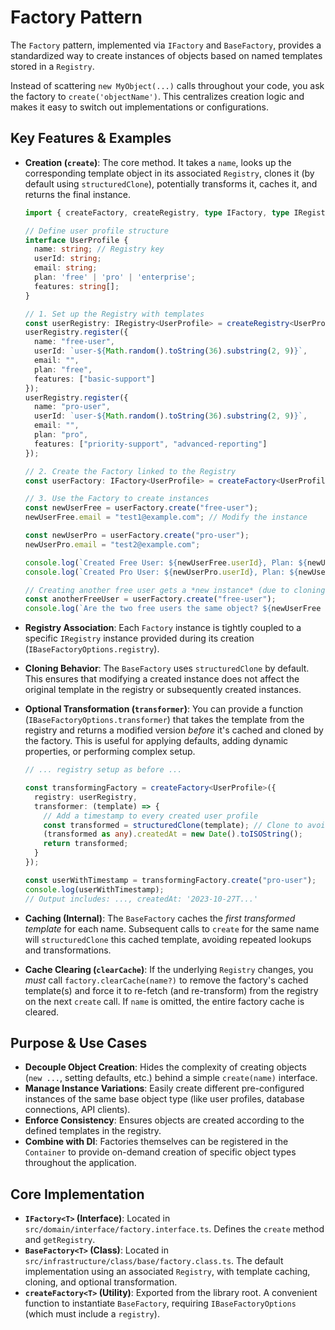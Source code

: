 # Factory Pattern

The `Factory` pattern, implemented via `IFactory` and `BaseFactory`, provides a standardized way to create instances of objects based on named templates stored in a `Registry`.

Instead of scattering `new MyObject(...)` calls throughout your code, you ask the factory to `create('objectName')`.
This centralizes creation logic and makes it easy to switch out implementations or configurations.

## Key Features & Examples

- **Creation (`create`)**: The core method. It takes a `name`, looks up the corresponding template object in its associated `Registry`, clones it (by default using `structuredClone`), potentially transforms it, caches it, and returns the final instance.

  ```typescript filename="src/user-factory.ts"
  import { createFactory, createRegistry, type IFactory, type IRegistry } from '@elsikora/cladi';

  // Define user profile structure
  interface UserProfile {
    name: string; // Registry key
    userId: string;
    email: string;
    plan: 'free' | 'pro' | 'enterprise';
    features: string[];
  }

  // 1. Set up the Registry with templates
  const userRegistry: IRegistry<UserProfile> = createRegistry<UserProfile>({});
  userRegistry.register({ 
    name: "free-user", 
    userId: `user-${Math.random().toString(36).substring(2, 9)}`, 
    email: "", 
    plan: "free", 
    features: ["basic-support"]
  });
  userRegistry.register({ 
    name: "pro-user", 
    userId: `user-${Math.random().toString(36).substring(2, 9)}`, 
    email: "", 
    plan: "pro", 
    features: ["priority-support", "advanced-reporting"]
  });

  // 2. Create the Factory linked to the Registry
  const userFactory: IFactory<UserProfile> = createFactory<UserProfile>({ registry: userRegistry });

  // 3. Use the Factory to create instances
  const newUserFree = userFactory.create("free-user");
  newUserFree.email = "test1@example.com"; // Modify the instance

  const newUserPro = userFactory.create("pro-user");
  newUserPro.email = "test2@example.com";

  console.log(`Created Free User: ${newUserFree.userId}, Plan: ${newUserFree.plan}`);
  console.log(`Created Pro User: ${newUserPro.userId}, Plan: ${newUserPro.plan}`);

  // Creating another free user gets a *new instance* (due to cloning)
  const anotherFreeUser = userFactory.create("free-user");
  console.log(`Are the two free users the same object? ${newUserFree === anotherFreeUser}`); // false
  ```

- **Registry Association**: Each `Factory` instance is tightly coupled to a specific `IRegistry` instance provided during its creation (`IBaseFactoryOptions.registry`).

- **Cloning Behavior**: The `BaseFactory` uses `structuredClone` by default. This ensures that modifying a created instance does not affect the original template in the registry or subsequently created instances.

- **Optional Transformation (`transformer`)**: You can provide a function (`IBaseFactoryOptions.transformer`) that takes the template from the registry and returns a modified version *before* it's cached and cloned by the factory. This is useful for applying defaults, adding dynamic properties, or performing complex setup.

  ```typescript
  // ... registry setup as before ...

  const transformingFactory = createFactory<UserProfile>({
    registry: userRegistry,
    transformer: (template) => {
      // Add a timestamp to every created user profile
      const transformed = structuredClone(template); // Clone to avoid modifying registry template
      (transformed as any).createdAt = new Date().toISOString();
      return transformed;
    }
  });

  const userWithTimestamp = transformingFactory.create("pro-user");
  console.log(userWithTimestamp);
  // Output includes: ..., createdAt: '2023-10-27T...' 
  ```

- **Caching (Internal)**: The `BaseFactory` caches the *first transformed template* for each name. Subsequent calls to `create` for the same name will `structuredClone` this cached template, avoiding repeated lookups and transformations.

- **Cache Clearing (`clearCache`)**: If the underlying `Registry` changes, you *must* call `factory.clearCache(name?)` to remove the factory's cached template(s) and force it to re-fetch (and re-transform) from the registry on the next `create` call. If `name` is omitted, the entire factory cache is cleared.

## Purpose & Use Cases

- **Decouple Object Creation**: Hides the complexity of creating objects (`new ...`, setting defaults, etc.) behind a simple `create(name)` interface.
- **Manage Instance Variations**: Easily create different pre-configured instances of the same base object type (like user profiles, database connections, API clients).
- **Enforce Consistency**: Ensures objects are created according to the defined templates in the registry.
- **Combine with DI**: Factories themselves can be registered in the `Container` to provide on-demand creation of specific object types throughout the application.

## Core Implementation

- **`IFactory<T>` (Interface)**: Located in `src/domain/interface/factory.interface.ts`. Defines the `create` method and `getRegistry`.
- **`BaseFactory<T>` (Class)**: Located in `src/infrastructure/class/base/factory.class.ts`. The default implementation using an associated `Registry`, with template caching, cloning, and optional transformation.
- **`createFactory<T>` (Utility)**: Exported from the library root. A convenient function to instantiate `BaseFactory`, requiring `IBaseFactoryOptions` (which must include a `registry`). 
